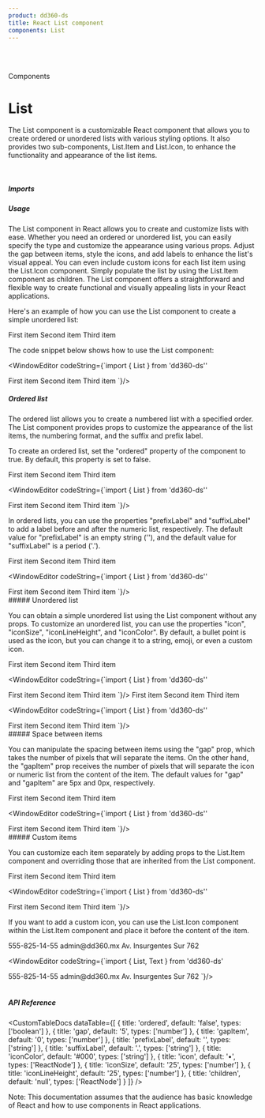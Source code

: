 ```yaml
---
product: dd360-ds
title: React List component
components: List
---
```


<br />
<br />

<Label>Components</Label>

# <span name="floating-nav">List</span>

The List component is a customizable React component that allows you to create 
ordered or unordered lists with various styling options. It also provides two 
sub-components, List.Item and List.Icon, to enhance the functionality and appearance 
of the list items.

<br />

##### <span name="floating-nav">Imports</span>

<WindowEditor codeString="import { List } from 'dd360-ds'" />
<WindowEditor codeString="import List from 'dd360-ds/List'" />

##### <span name="floating-nav">Usage</span>

The List component in React allows you to create and customize lists with ease. Whether 
you need an ordered or unordered list, you can easily specify the type and customize the 
appearance using various props. Adjust the gap between items, style the icons, and add 
labels to enhance the list's visual appeal. You can even include custom icons for each 
list item using the List.Icon component. Simply populate the list by using the List.Item 
component as children. The List component offers a straightforward and flexible way to create 
functional and visually appealing lists in your React applications.

Here's an example of how you can use the List component to create a simple unordered list:

<ContainerComponentDoc>
  <List>
    <List.Item>First item</List.Item>
    <List.Item>Second item</List.Item>
    <List.Item>Third item</List.Item>
  </List>
</ContainerComponentDoc>

The code snippet below shows how to use the List component:

<WindowEditor
    codeString={`import { List } from 'dd360-ds''

<List>
    <List.Item>First item</List.Item>
    <List.Item>Second item</List.Item>
    <List.Item>Third item</List.Item>
</List>
`}/>

<br />

##### <span name="floating-nav">Ordered list</span>

The ordered list allows you to create a numbered list with a specified order. The List component 
provides props to customize the appearance of the list items, the numbering format, and the suffix 
and prefix label.

To create an ordered list, set the "ordered" property of the component to true. By default, this 
property is set to false.

<ContainerComponentDoc>
  <List ordered>
    <List.Item>First item</List.Item>
    <List.Item>Second item</List.Item>
    <List.Item>Third item</List.Item>
  </List>
</ContainerComponentDoc>

<WindowEditor
    codeString={`import { List } from 'dd360-ds''

<List ordered>
    <List.Item>First item</List.Item>
    <List.Item>Second item</List.Item>
    <List.Item>Third item</List.Item>
</List>
`}/>

In ordered lists, you can use the properties "prefixLabel" and "suffixLabel" to add a label before and 
after the numeric list, respectively. The default value for "prefixLabel" is an empty string (''), and 
the default value for "suffixLabel" is a period ('.').

<ContainerComponentDoc>
  <List ordered prefixLabel='°' suffixLabel=')'>
    <List.Item>First item</List.Item>
    <List.Item>Second item</List.Item>
    <List.Item>Third item</List.Item>
  </List>
</ContainerComponentDoc>

<WindowEditor
    codeString={`import { List } from 'dd360-ds''

<List ordered prefixLabel='°' suffixLabel=')'>
    <List.Item>First item</List.Item>
    <List.Item>Second item</List.Item>
    <List.Item>Third item</List.Item>
</List>
`}/>

<br />
##### <span name="floating-nav">Unordered list</span>

You can obtain a simple unordered list using the List component without any props. To customize an unordered 
list, you can use the properties "icon", "iconSize", "iconLineHeight", and "iconColor". By default, a bullet 
point is used as the icon, but you can change it to a string, emoji, or even a custom icon.

<ContainerComponentDoc>
  <List iconColor='#46A9CB'>
    <List.Item>First item</List.Item>
    <List.Item>Second item</List.Item>
    <List.Item>Third item</List.Item>
  </List>
</ContainerComponentDoc>

<WindowEditor
    codeString={`import { List } from 'dd360-ds''

<List iconColor='#46A9CB'>
    <List.Item>First item</List.Item>
    <List.Item>Second item</List.Item>
    <List.Item>Third item</List.Item>
</List>
`}/>

<ContainerComponentDoc>
  <List icon='🎸' iconSize={15} iconLineHeight={20}>
    <List.Item>First item</List.Item>
    <List.Item>Second item</List.Item>
    <List.Item>Third item</List.Item>
  </List>
</ContainerComponentDoc>

<WindowEditor
    codeString={`import { List } from 'dd360-ds''

<List icon='🎸' iconSize={15} iconLineHeight={20}>
    <List.Item>First item</List.Item>
    <List.Item>Second item</List.Item>
    <List.Item>Third item</List.Item>
</List>
`}/>

<br />
##### <span name="floating-nav">Space between items</span>

You can manipulate the spacing between items using the "gap" prop, which takes the 
number of pixels that will separate the items. On the other hand, the "gapItem" prop 
receives the number of pixels that will separate the icon or numeric list from the 
content of the item. The default values for "gap" and "gapItem" are 5px and 0px, 
respectively.

<ContainerComponentDoc>
  <List gap={15} gapItem={15}>
    <List.Item>First item</List.Item>
    <List.Item>Second item</List.Item>
    <List.Item>Third item</List.Item>
  </List>
</ContainerComponentDoc>

<WindowEditor
    codeString={`import { List } from 'dd360-ds''

<List gap={15} gapItem={15}>
    <List.Item>First item</List.Item>
    <List.Item>Second item</List.Item>
    <List.Item>Third item</List.Item>
</List>
`}/>

<br />
##### <span name="floating-nav">Custom items</span>

You can customize each item separately by adding props to the List.Item component and 
overriding those that are inherited from the List component.

<ContainerComponentDoc>
  <List iconColor='#46A9CB'>
    <List.Item iconSize={15} iconColor='#E765C4'>First item</List.Item>
    <List.Item iconColor='#A2E533'>Second item</List.Item>
    <List.Item iconSize={40}>Third item</List.Item>
  </List>
</ContainerComponentDoc>

<WindowEditor
    codeString={`import { List } from 'dd360-ds''

<List iconColor='#46A9CB'>
    <List.Item iconSize={15} iconColor='#E765C4'>First item</List.Item>
    <List.Item iconColor='#A2E533'>Second item</List.Item>
    <List.Item iconSize={40}>Third item</List.Item>
</List>
`}/>

If you want to add a custom icon, you can use the List.Icon component within the 
List.Item component and place it before the content of the item.

<ContainerComponentDoc>
  <List iconColor='#46A9CB' gapItem={10}>
    <List.Item>
      <List.Icon>
        <DynamicHeroIcon icon="PhoneIcon" className="w-5 h-5" />
      </List.Icon>
      <Text textMuted500>555-825-14-55</Text>
    </List.Item>
    <List.Item>
      <List.Icon>
        <DynamicHeroIcon icon="MailIcon" className="w-5 h-5" />
      </List.Icon>
      <Text textMuted500>admin@dd360.mx</Text>
    </List.Item>
    <List.Item>
      <List.Icon>
        <DynamicHeroIcon icon="LocationMarkerIcon" className="w-5 h-5" />
      </List.Icon>
      <Text textMuted500>Av. Insurgentes Sur 762</Text>
    </List.Item>
  </List>
</ContainerComponentDoc>

<WindowEditor
    codeString={`import { List, Text } from 'dd360-ds'

<List iconColor='#46A9CB' gapItem={10}>
    <List.Item>
      <List.Icon>
        <DynamicHeroIcon icon="PhoneIcon" className="w-5 h-5" />
      </List.Icon>
      <Text textMuted500>555-825-14-55</Text>
    </List.Item>
    <List.Item>
      <List.Icon>
        <DynamicHeroIcon icon="MailIcon" className="w-5 h-5" />
      </List.Icon>
      <Text textMuted500>admin@dd360.mx</Text>
    </List.Item>
    <List.Item>
      <List.Icon>
        <DynamicHeroIcon icon="LocationMarkerIcon" className="w-5 h-5" />
      </List.Icon>
      <Text textMuted500>Av. Insurgentes Sur 762</Text>
    </List.Item>
  </List>
`}/>

<br />
<br />

##### <span name="floating-nav">API Reference</span>

<CustomTableDocs
  dataTable={[
    { title: 'ordered', default: 'false', types: ['boolean'] },
    { title: 'gap', default: '5', types: ['number'] },
    { title: 'gapItem', default: '0', types: ['number'] },
    { title: 'prefixLabel', default: '', types: ['string'] },
    { title: 'suffixLabel', default: '.', types: ['string'] },
    { title: 'iconColor', default: '#000', types: ['string'] },
    { title: 'icon', default: '•', types: ['ReactNode'] },
    { title: 'iconSize', default: '25', types: ['number'] },
    { title: 'iconLineHeight', default: '25', types: ['number'] },
    { title: 'children', default: 'null', types: ['ReactNode'] }
  ]}
/>

Note: This documentation assumes that the audience has basic knowledge of React
and how to use components in React applications.
